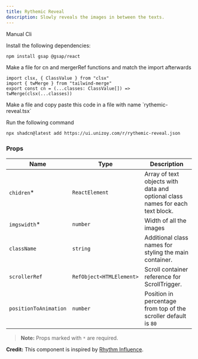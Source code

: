 ```yaml
---
title: Rythemic Reveal
description: Slowly reveals the images in between the texts.
---
```


<ComponentPreview
  name="rythemic-reveal-demo"
  className="[&_.preview>[data-orientation=vertical]]:sm:max-w-[70%]"
/>

<Tabs defaultValue="manual">

<TabsList>
  <TabsTrigger value="manual">Manual</TabsTrigger>
  <TabsTrigger value="cli">Cli</TabsTrigger>
</TabsList>

<TabsContent value="manual">

<Steps>

<Step>Install the following dependencies:</Step>

```bash
npm install gsap @gsap/react
```

<Step>
  Make a file for cn and mergerRef functions and match the import
  afterwards
</Step>

```tsx
import clsx, { ClassValue } from "clsx"
import { twMerge } from "tailwind-merge"
export const cn = (...classes: ClassValue[]) => twMerge(clsx(...classes))
```

<Step>
  Make a file and copy paste this code in a file with name `rythemic-reveal.tsx`
</Step>

<ComponentSource name="rythemic-reveal" />

</Steps>

</TabsContent>

<TabsContent value="cli">

<Steps>

<Step>Run the following command </Step>

```bash
npx shadcn@latest add https://ui.unizoy.com/r/rythemic-reveal.json
```

</Steps>

</TabsContent>

</Tabs>

### Props

| Name          | Type                        | Description                                                                   |
| ------------- | ----------------------------| ----------------------------------------------------------------------------- |
| `chidren`\*   | `ReactElement`              | Array of text objects with data and optional class names for each text block. |
| `imgswidth`\*   | `number`                  | Width of all the images                                                       |
| `className`   | `string`                    | Additional class names for styling the main container.                        |
| `scrollerRef` | `RefObject<HTMLElement>`    | Scroll container reference for ScrollTrigger.                                 |
| `positionToAnimation`   | `number`          | Position in percentage from top of the scroller default is `80`                                                  |

> **Note:** Props marked with `*` are required.

<Callout className="my-6">

**Credit:** This component is inspired by [Rhythm Influence](https://www.rhythminfluence.com/).

</Callout>